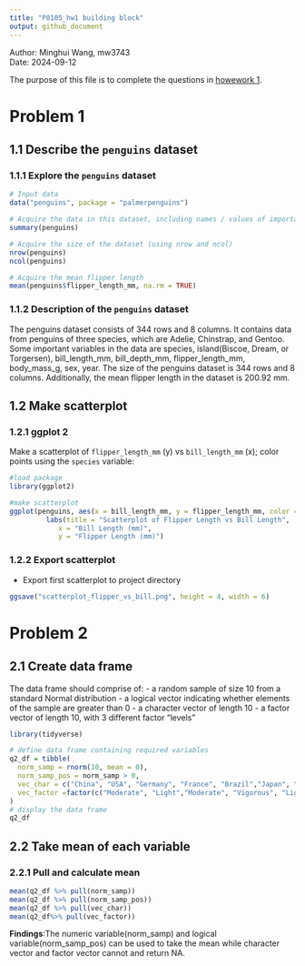 ```yaml
---
title: "P8105_hw1 building block"
output: github_document
---
```

Author: Minghui Wang, mw3743<br>
Date: 2024-09-12

The purpose of this file is to complete the questions in [howework 1](https://p8105.com/homework_1.html).

# Problem 1

## 1.1 Describe the `penguins` dataset
### 1.1.1 Explore the `penguins` dataset
```r

# Input data
data("penguins", package = "palmerpenguins")

# Acquire the data in this dataset, including names / values of important variables
summary(penguins)

# Acquire the size of the dataset (using nrow and ncol)
nrow(penguins)
ncol(penguins)

# Acquire the mean flipper length
mean(penguins$flipper_length_mm, na.rm = TRUE)

```

### 1.1.2 Description of the `penguins` dataset
The penguins dataset consists of 344 rows and 8 columns. It contains data from penguins of three species, which are Adelie, Chinstrap, and Gentoo. Some important variables in the data are species, island(Biscoe, Dream, or Torgersen), bill_length_mm, bill_depth_mm, flipper_length_mm, body_mass_g, sex, year. The size of the penguins dataset is 344 rows and 8 columns. Additionally, the mean flipper length in the dataset is 200.92 mm.

## 1.2 Make scatterplot 

### 1.2.1 ggplot 2
Make a scatterplot of `flipper_length_mm` (y) vs `bill_length_mm` (x); color points using the `species` variable:
```r
#load package
library(ggplot2)

#make scatterplot
ggplot(penguins, aes(x = bill_length_mm, y = flipper_length_mm, color =  species )) + geom_point()+
         labs(title = "Scatterplot of Flipper Length vs Bill Length", 
            x = "Bill Length (mm)", 
            y = "Flipper Length (mm)")

```

### 1.2.2 Export scatterplot 
- Export first scatterplot to project directory
```r

ggsave("scatterplot_flipper_vs_bill.png", height = 4, width = 6)

```

# Problem 2

## 2.1 Create data frame
The data frame should comprise of:
- a random sample of size 10 from a standard Normal distribution
- a logical vector indicating whether elements of the sample are greater than 0
- a character vector of length 10
- a factor vector of length 10, with 3 different factor “levels”

```r
library(tidyverse)
```

```r

# define data frame containing required variables
q2_df = tibble(
  norm_samp = rnorm(10, mean = 0),
  norm_samp_pos = norm_samp > 0,
  vec_char = c("China", "USA", "Germany", "France", "Brazil","Japan", "Canada", "Australia", "India", "South Africa"),
  vec_factor =factor(c("Moderate", "Light","Moderate", "Vigorous", "Light","Moderate", "Vigorous" ,"Light","Moderate", "Vigorous"))
)
# display the data frame
q2_df

```

## 2.2 Take mean of each variable

### 2.2.1 Pull and calculate mean
```r
mean(q2_df %>% pull(norm_samp))      
mean(q2_df %>% pull(norm_samp_pos))  
mean(q2_df %>% pull(vec_char))       
mean(q2_df%>% pull(vec_factor))  
```
**Findings**:The numeric variable(norm_samp) and logical variable(norm_samp_pos) can be used to take the mean while character vector and factor vector cannot and return NA.